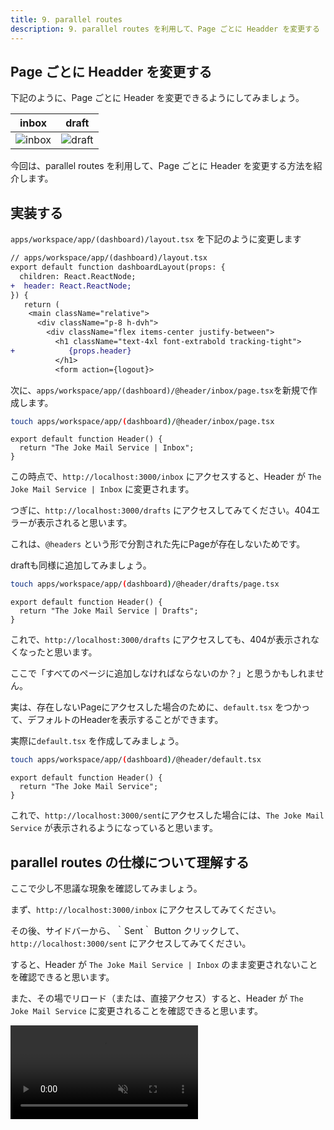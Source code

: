 ```yaml
---
title: 9. parallel routes
description: 9. parallel routes を利用して、Page ごとに Headder を変更する
---
```



## Page ごとに Headder を変更する

下記のように、Page ごとに Header を変更できるようにしてみましょう。

|inbox|draft|
|---|---|
![inbox](../../assets/parallel-routes-header-inbox.png)|![draft](../../assets/parallel-routes-header-drafts.png)

今回は、parallel routes を利用して、Page ごとに Header を変更する方法を紹介します。

## 実装する


`apps/workspace/app/(dashboard)/layout.tsx` を下記のように変更します

```diff format="tsx"
// apps/workspace/app/(dashboard)/layout.tsx
export default function dashboardLayout(props: {
  children: React.ReactNode;
+  header: React.ReactNode;
}) {
   return (
    <main className="relative">
      <div className="p-8 h-dvh">
        <div className="flex items-center justify-between">
          <h1 className="text-4xl font-extrabold tracking-tight">
+            {props.header}
          </h1>
          <form action={logout}>
```

次に、`apps/workspace/app/(dashboard)/@header/inbox/page.tsx`を新規で作成します。
  
```bash
touch apps/workspace/app/(dashboard)/@header/inbox/page.tsx
```

```tsx
export default function Header() {
  return "The Joke Mail Service | Inbox";
}
```

この時点で、`http://localhost:3000/inbox` にアクセスすると、Header が `The Joke Mail Service | Inbox` に変更されます。

つぎに、`http://localhost:3000/drafts` にアクセスしてみてください。404エラーが表示されると思います。

これは、`@headers` という形で分割された先にPageが存在しないためです。

draftも同様に追加してみましょう。

  
```bash
touch apps/workspace/app/(dashboard)/@header/drafts/page.tsx
```

```tsx
export default function Header() {
  return "The Joke Mail Service | Drafts";
}
```

これで、`http://localhost:3000/drafts` にアクセスしても、404が表示されなくなったと思います。

ここで「すべてのページに追加しなければならないのか？」と思うかもしれません。

実は、存在しないPageにアクセスした場合のために、`default.tsx` をつかって、デフォルトのHeaderを表示することができます。

実際に`default.tsx` を作成してみましょう。

```bash
touch apps/workspace/app/(dashboard)/@header/default.tsx
```

```tsx
export default function Header() {
  return "The Joke Mail Service";
}
```

これで、`http://localhost:3000/sent`にアクセスした場合には、`The Joke Mail Service` が表示されるようになっていると思います。

## parallel routes の仕様について理解する

ここで少し不思議な現象を確認してみましょう。

まず、`http://localhost:3000/inbox` にアクセスしてみてください。

その後、サイドバーから、｀Sent｀ Button クリックして、`http://localhost:3000/sent` にアクセスしてみてください。

すると、Header が `The Joke Mail Service | Inbox` のまま変更されないことを確認できると思います。

また、その場でリロード（または、直接アクセス）すると、Header が `The Joke Mail Service` に変更されることを確認できると思います。

<video src={videoSrc} controls muted loop autoPlay/>

これは parallel routes の仕様です。

ソフトナビゲーション（Next Link）では、遷移先の URL と一致するサブページ(今回でいうと`@header/sent/page.tsx`)がなくても、現在のサブページを維持して遷移します。

ハードナビゲーション(ブラウザーのリロードや直接アクセスされた時) では、 URL と一致するサブページがない場合は、`default.js` が表示されます。`default.js` がない場合は、404 が表示されます。

「結局すべてのページに追加しなければならないのか？」と思うかもしれません。

`catch-all route` を使うことで解決することができます。

`catch-all route` は、`[...catchAll]/page.tsx` という形で指定することができます。どれにもマッチしない場合はこのページが表示されます。
これは、`default.tsx` よりも優先されます。

``` bash
touch apps/workspace/app/(dashboard)/@header/[...catchAll]/page.tsx
```

```tsx
//apps/workspace/app/(dashboard)/@header/[...catchAll]/page.tsx
export default function Header() {
  return "The Joke Mail Service";
}
```

これで、`http://localhost:3000/sent`にアクセスした場合には、`The Joke Mail Service` が表示されるようになっていると思います。

<Aside>
`/foo/page.tsx` は、`/foo/@children/page.tsx`であると言えます。

Next.js は、`@children`を暗黙的に追加してくれているとも考えることができます。

このように考えると、`/foo/layout.tsx` で、`props.children` にように、`props.header`が取れることが理解しやすいかなと思います。

```tsx
export default function dashboardLayout(props: {
  children: React.ReactNode;
  header: React.ReactNode;
}){ ...
```
</Aside>

## まとめ

今回は、parallel routes を利用して、Page を分割する方法を紹介しました。

parallel routes を利用することで、Layout をより柔軟に設計することができます。
